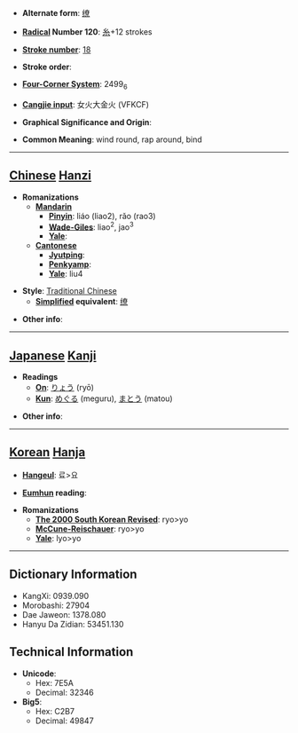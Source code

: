 * '''Alternate form''': [[缭]]

* '''[[Wiktionary:Chinese radical index| Radical]] Number 120''': [[Wiktionary:Chinese radical index 糸|糸]]+12 strokes

* '''[[Wiktionary:Chinese total strokes index|Stroke number]]''': [[Wiktionary:Chinese total strokes index 18|18]]

* '''Stroke order''': 

* '''[[Wiktionary:Chinese four corner index|Four-Corner System]]''': 2499<sub>6</sub>

* '''[[Wiktionary:Chinese Cangjie index|Cangjie input]]''': 女火大金火 (VFKCF)

* '''Graphical Significance and Origin''': 

* '''Common Meaning''': wind round, rap around, bind

----

== [[Chinese]] [[Hanzi]] ==

* '''Romanizations'''
** '''[[Mandarin]]'''
*** '''[[Pinyin]]''': liáo (liao2), rǎo (rao3)
*** '''[[Wade-Giles]]''': liao<sup>2</sup>, jao<sup>3</sup>
*** '''[[Yale]]''': 
** '''[[Cantonese]]'''
*** '''[[Jyutping]]''':
*** '''[[Penkyamp]]''': 
*** '''[[Yale]]''': liu4

* '''Style''': [[Traditional Chinese]] 
** '''[[Simplified Chinese|Simplified]] equivalent''': [[缭]]

* '''Other info''': 

----

== [[Japanese]] [[Kanji]] ==

* '''Readings'''
** '''[[On]]''': [[りょう]] (ryō)
** '''[[Kun]]''': [[めぐる]] (meguru), [[まとう]] (matou)

* '''Other info''':  

----

== [[Korean]] [[Hanja]] ==

* '''[[Hangeul]]''': 료>요

* '''[[Eumhun]] reading''': 

* '''Romanizations'''
** '''[[The 2000 South Korean Revised Romanization|The 2000 South Korean Revised]]''': ryo>yo
** '''[[McCune-Reischauer]]''': ryo>yo
** '''[[Yale]]''': lyo>yo

----

== Dictionary Information ==

* KangXi: 0939.090
* Morobashi: 27904
* Dae Jaweon: 1378.080
* Hanyu Da Zidian: 53451.130

== Technical Information ==

* '''Unicode''':
** Hex: 7E5A
** Decimal: 32346
* '''Big5''':
** Hex: C2B7
** Decimal: 49847